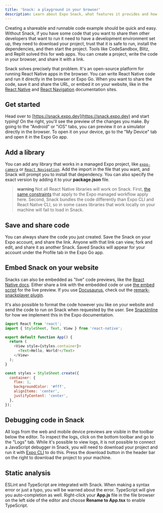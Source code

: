 ```yaml
---
title: 'Snack: a playground in your browser'
description: Learn about Expo Snack, what features it provides and how you can use it to share code examples.
---
```



Creating a shareable and runnable code example should be quick and easy. Without Snack, if you have some code that you want to share then other developers that want to run it need to have a development environment set up, they need to download your project, trust that it is safe to run, install the dependencies, and then start the project. Tools like CodeSandbox, Blitz, and Replit solved this for web apps. You can create a project, write the code in your browser, and share it with a link.

Snack solves precisely that problem. It's an open-source platform for running React Native apps in the browser. You can write React Native code and run it directly in the browser or Expo Go. When you want to share the code, save it and share the URL, or embed it on your website, like in the [React Native](http://reactnative.dev/) and [React Navigation](https://reactnavigation.org/) documentation sites.

## Get started

Head over to [https://snack.expo.dev](https://snack.expo.dev) and start typing! On the right, you'll see the preview of the changes you make. By going to the "Android" or "iOS" tabs, you can preview it on a simulator directly in the browser. To open it on your device, go to the "My Device" tab and open it in the Expo Go app.

## Add a library

You can add any library that works in a managed Expo project, like [`expo-camera`](/versions/latest/sdk/camera.mdx) or [`React Navigation`](https://reactnavigation.org). Add the import in the file that you want, and Snack will prompt you to install that dependency. You can also specify the exact version by adding it to your **package.json** file.

> **warning** Not all React Native libraries will work on Snack. First, [the same constraints](/workflow/using-libraries.mdx) that apply to the Expo managed workflow apply here. Second, Snack bundles the code differently than Expo CLI and React Native CLI, so in some cases libraries that work locally on your machine will fail to load in Snack.

## Save and share code

You can always share the code you just created. Save the Snack on your Expo account, and share the link. Anyone with that link can view, fork and edit, and share it as another Snack. Saved Snacks will appear for your account under the Profile tab in the Expo Go app.

## Embed Snack on your website

Snacks can also be embedded as "live" code previews, like the [React Native docs](https://reactnative.dev/docs/intro-react#your-first-component). Either share a link with the embedded code or use [the embed script](https://github.com/expo/snack/blob/main/docs/embedding-snacks.mdx) for the live preview. If you use [Docusaurus](https://docusaurus.io/), check out the [remark-snackplayer plugin](https://github.com/facebook/react-native-website/tree/master/plugins/remark-snackplayer).

<SnackEmbed snackId="@brents/hello-world" preview />

It's also possible to format the code however you like on your website and send the code to run on Snack when requested by the user. See [SnackInline](https://github.com/expo/expo/tree/main/docs/components/plugins/SnackInline.tsx) for how we implement this in the Expo documentation.

<SnackInline>

```js
import React from 'react';
import { StyleSheet, Text, View } from 'react-native';

export default function App() {
  return (
    <View style={styles.container}>
      <Text>Hello, World!</Text>
    </View>
  );
}

const styles = StyleSheet.create({
  container: {
    flex: 1,
    backgroundColor: '#fff',
    alignItems: 'center',
    justifyContent: 'center',
  },
});
```

</SnackInline>

## Debugging code in Snack

All logs from the web and mobile device previews are visible in the toolbar below the editor. To inspect the logs, click on the bottom toolbar and go to the "Logs" tab. While it's possible to view logs, it is not possible to connect a JavaScript debugger in Snack, you will need to download your project and run it with [Expo CLI](/workflow/expo-cli/) to do this. Press the download button in the header bar on the right to download the project to your machine.

## Static analysis

ESLint and TypeScript are integrated with Snack. When making a syntax error or just a typo, you will be warned about the error. TypeScript will give you auto-completion as well. Right-click your **App.js** file in the file browser on the left side of the editor and choose **Rename to App.tsx** to enable TypeScript.
